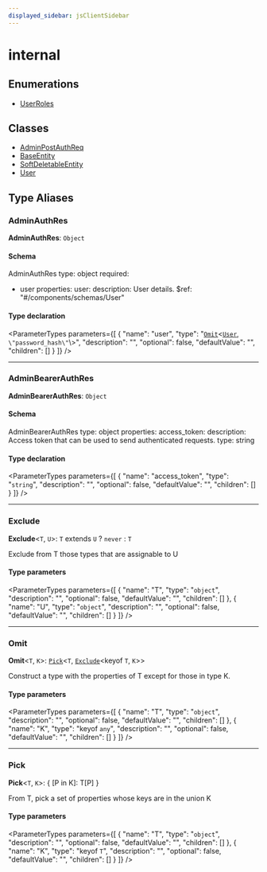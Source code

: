 ```yaml
---
displayed_sidebar: jsClientSidebar
---
```



# internal

## Enumerations

- [UserRoles](../../internal/enums/admin_auth.internal.UserRoles.mdx)

## Classes

- [AdminPostAuthReq](../../internal/classes/admin_auth.internal.AdminPostAuthReq.mdx)
- [BaseEntity](../../internal/classes/admin_auth.internal.BaseEntity.mdx)
- [SoftDeletableEntity](../../internal/classes/admin_auth.internal.SoftDeletableEntity.mdx)
- [User](../../internal/classes/admin_auth.internal.User.mdx)

## Type Aliases

### AdminAuthRes

 **AdminAuthRes**: `Object`

#### Schema

AdminAuthRes
type: object
required:
  - user
properties:
  user:
    description: User details.
    $ref: "#/components/schemas/User"

#### Type declaration

<ParameterTypes parameters={[
  {
    "name": "user",
    "type": "[`Omit`](admin_auth.internal.mdx#omit)<[`User`](../../internal/classes/admin_auth.internal.User.mdx), ``\"password_hash\"``\\>",
    "description": "",
    "optional": false,
    "defaultValue": "",
    "children": []
  }
]} />

___

### AdminBearerAuthRes

 **AdminBearerAuthRes**: `Object`

#### Schema

AdminBearerAuthRes
type: object
properties:
  access_token:
    description: Access token that can be used to send authenticated requests.
    type: string

#### Type declaration

<ParameterTypes parameters={[
  {
    "name": "access_token",
    "type": "`string`",
    "description": "",
    "optional": false,
    "defaultValue": "",
    "children": []
  }
]} />

___

### Exclude

 **Exclude**<`T`, `U`\>: `T` extends `U` ? `never` : `T`

Exclude from T those types that are assignable to U

#### Type parameters

<ParameterTypes parameters={[
  {
    "name": "T",
    "type": "`object`",
    "description": "",
    "optional": false,
    "defaultValue": "",
    "children": []
  },
  {
    "name": "U",
    "type": "`object`",
    "description": "",
    "optional": false,
    "defaultValue": "",
    "children": []
  }
]} />

___

### Omit

 **Omit**<`T`, `K`\>: [`Pick`](admin_auth.internal.mdx#pick)<`T`, [`Exclude`](admin_auth.internal.mdx#exclude)<keyof `T`, `K`\>\>

Construct a type with the properties of T except for those in type K.

#### Type parameters

<ParameterTypes parameters={[
  {
    "name": "T",
    "type": "`object`",
    "description": "",
    "optional": false,
    "defaultValue": "",
    "children": []
  },
  {
    "name": "K",
    "type": "keyof `any`",
    "description": "",
    "optional": false,
    "defaultValue": "",
    "children": []
  }
]} />

___

### Pick

 **Pick**<`T`, `K`\>: { [P in K]: T[P] }

From T, pick a set of properties whose keys are in the union K

#### Type parameters

<ParameterTypes parameters={[
  {
    "name": "T",
    "type": "`object`",
    "description": "",
    "optional": false,
    "defaultValue": "",
    "children": []
  },
  {
    "name": "K",
    "type": "keyof `T`",
    "description": "",
    "optional": false,
    "defaultValue": "",
    "children": []
  }
]} />
